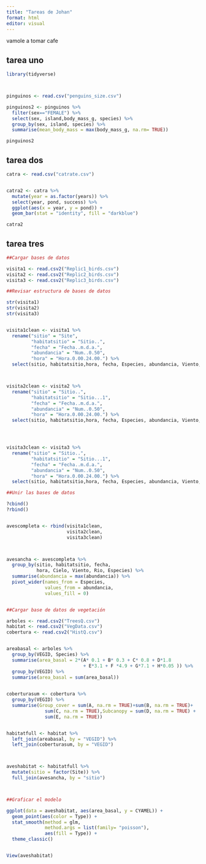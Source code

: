 ---
title: "Tareas de Johan"
format: html
editor: visual
---

::: panel-tabset
vamole a tomar cafe

## tarea uno

```{r}

library(tidyverse)



pinguinos <- read.csv("penguins_size.csv")

pinguinos2 <- pinguinos %>% 
  filter(sex=="FEMALE") %>% 
  select(sex, island,body_mass_g, species) %>% 
  group_by(sex, island, species) %>% 
  summarise(mean_body_mass = max(body_mass_g, na.rm= TRUE)) 

pinguinos2


```

## tarea dos

```{r}
catra <- read.csv("catrate.csv")


catra2 <- catra %>% 
  mutate(year = as.factor(years)) %>% 
  select(year, pond, success) %>% 
  ggplot(aes(x = year, y = pond)) +
  geom_bar(stat = "identity", fill = "darkblue")

catra2

```

## tarea tres

```{r}
##Cargar bases de datos

visita1 <- read.csv2("Replic1_birds.csv")
visita2 <- read.csv2("Replic2_birds.csv")
visita3 <- read.csv2("Replic3_birds.csv")

##Revisar estructura de bases de datos

str(visita1)
str(visita2)
str(visita3)


visita1clean <- visita1 %>% 
  rename("sitio" = "Site",
         "habitatsitio" = "Sitio..",
         "fecha" = "Fecha..m.d.a.",
         "abundancia" = "Num..0.50",
         "hora" = "Hora.0.00.24.00.") %>% 
  select(sitio, habitatsitio,hora, fecha, Especies, abundancia, Viento, Cielo, Rio, Sequence)



visita2clean <- visita2 %>% 
  rename("sitio" = "Sitio..",
         "habitatsitio" = "Sitio...1",
         "fecha" = "Fecha..m.d.a.",
         "abundancia" = "Num..0.50",
         "hora" = "Hora.0.00.24.00.") %>% 
  select(sitio, habitatsitio,hora, fecha, Especies, abundancia, Viento, Cielo, Rio, Sequence)




visita3clean <- visita3 %>% 
  rename("sitio" = "Sitio..",
         "habitatsitio" = "Sitio...1",
         "fecha" = "Fecha..m.d.a.",
         "abundancia" = "Num..0.50",
         "hora" = "Hora.0.00.24.00.") %>% 
  select(sitio, habitatsitio,hora, fecha, Especies, abundancia, Viento, Cielo, Rio, Sequence)

##Unir las bases de datos

?cbind()
?rbind()


avescompleta <- rbind(visita1clean,
                      visita2clean, 
                      visita3clean)



avesancha <- avescompleta %>% 
  group_by(sitio, habitatsitio, fecha, 
           hora, Cielo, Viento, Rio, Especies) %>% 
  summarise(abundancia = max(abundancia)) %>% 
  pivot_wider(names_from = Especies,
              values_from = abundancia, 
              values_fill = 0)


##Cargar base de datos de vegetación  

arboles <- read.csv2("TreesQ.csv")
habitat <- read.csv2("VegData.csv")
cobertura <- read.csv2("HistQ.csv")


areabasal <- arboles %>% 
  group_by(VEGID, Species) %>% 
  summarise(area_basal = 2*(A* 0.1 + B* 0.3 + C* 0.8 + D*1.8 
                            + E*3.1 + F *4.9 + G*7.1 + H*0.05 )) %>% 
  group_by(VEGID) %>% 
  summarise(area_basal = sum(area_basal))
  

coberturasum <- cobertura %>% 
  group_by(VEGID) %>% 
  summarise(Group_cover = sum(A, na.rm = TRUE)+sum(B, na.rm = TRUE)+
              sum(C, na.rm = TRUE),Subcanopy = sum(D, na.rm = TRUE) + 
              sum(E, na.rm = TRUE))


habitatfull <- habitat %>% 
  left_join(areabasal, by = "VEGID") %>% 
  left_join(coberturasum, by = "VEGID")



aveshabitat <- habitatfull %>% 
  mutate(sitio = factor(Site)) %>% 
  full_join(avesancha, by = "sitio")



##Graficar el modelo

ggplot(data = aveshabitat, aes(area_basal, y = CYAMEL)) +
  geom_point(aes(color = Type)) +
  stat_smooth(method = glm, 
              method.args = list(family= "poisson"), 
              aes(fill = Type)) + 
  theme_classic()


View(aveshabitat)




```
:::

